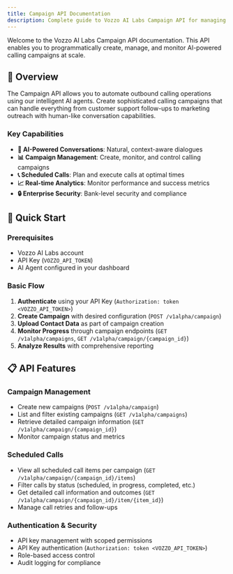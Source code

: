 ```yaml
---
title: Campaign API Documentation
description: Complete guide to Vozzo AI Labs Campaign API for managing AI-powered calling campaigns
---
```


Welcome to the Vozzo AI Labs Campaign API documentation. This API enables you to programmatically create, manage, and monitor AI-powered calling campaigns at scale.

## 🎯 Overview

The Campaign API allows you to automate outbound calling operations using our intelligent AI agents. Create sophisticated calling campaigns that can handle everything from customer support follow-ups to marketing outreach with human-like conversation capabilities.

### Key Capabilities

- **🤖 AI-Powered Conversations**: Natural, context-aware dialogues
- **📊 Campaign Management**: Create, monitor, and control calling campaigns
- **📞 Scheduled Calls**: Plan and execute calls at optimal times
- **📈 Real-time Analytics**: Monitor performance and success metrics
- **🔒 Enterprise Security**: Bank-level security and compliance

## 🚀 Quick Start

### Prerequisites
- Vozzo AI Labs account
- API Key (`VOZZO_API_TOKEN`)
- AI Agent configured in your dashboard

### Basic Flow
1. **Authenticate** using your API Key (`Authorization: token <VOZZO_API_TOKEN>`)
2. **Create Campaign** with desired configuration (`POST /v1alpha/campaign`)
3. **Upload Contact Data** as part of campaign creation
4. **Monitor Progress** through campaign endpoints (`GET /v1alpha/campaigns`, `GET /v1alpha/campaign/{campaign_id}`)
5. **Analyze Results** with comprehensive reporting

## 📋 API Features

### Campaign Management
- Create new campaigns (`POST /v1alpha/campaign`)
- List and filter existing campaigns (`GET /v1alpha/campaigns`)
- Retrieve detailed campaign information (`GET /v1alpha/campaign/{campaign_id}`)
- Monitor campaign status and metrics

### Scheduled Calls
- View all scheduled call items per campaign (`GET /v1alpha/campaign/{campaign_id}/items`)
- Filter calls by status (scheduled, in progress, completed, etc.)
- Get detailed call information and outcomes (`GET /v1alpha/campaign/{campaign_id}/item/{item_id}`)
- Manage call retries and follow-ups

### Authentication & Security
- API key management with scoped permissions
- API Key authentication (`Authorization: token <VOZZO_API_TOKEN>`)
- Role-based access control
- Audit logging for compliance

